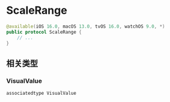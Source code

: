 # ScaleRange

<ToBePolishedAfterTranslation />

<OriginalSource
  title="ScaleRange"
  url="https://developer.apple.com/documentation/charts/scalerange"
  summary="可用于配置图表范围的类型"
/>

```swift
@available(iOS 16.0, macOS 13.0, tvOS 16.0, watchOS 9.0, *)
public protocol ScaleRange {
    // ...
}
```

## 相关类型

### VisualValue

```swift
associatedtype VisualValue
```
